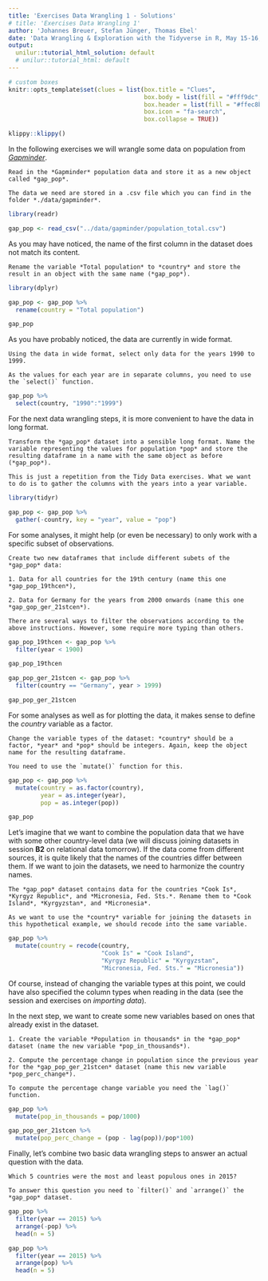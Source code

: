 ```yaml
---
title: 'Exercises Data Wrangling 1 - Solutions'
# title: 'Exercises Data Wrangling 1' 
author: 'Johannes Breuer, Stefan Jünger, Thomas Ebel'
date: 'Data Wrangling & Exploration with the Tidyverse in R, May 15-16, 2019'
output:
  unilur::tutorial_html_solution: default
  # unilur::tutorial_html: default
---
```


```r
# custom boxes
knitr::opts_template$set(clues = list(box.title = "Clues",
                                      box.body = list(fill = "#fff9dc", colour = "black"),
                                      box.header = list(fill = "#ffec8b", colour = "black"),
                                      box.icon = "fa-search",
                                      box.collapse = TRUE))

```

```r
klippy::klippy()
```

In the following exercises we will wrangle some data on population from [*Gapminder*](https://www.gapminder.org/).

```block
Read in the *Gapminder* population data and store it as a new object called *gap_pop*.
```

```block
The data we need are stored in a .csv file which you can find in the folder *./data/gapminder*.
```

```r
library(readr)

gap_pop <- read_csv("../data/gapminder/population_total.csv")
```

As you may have noticed, the name of the first column in the dataset does not match its content. 

```block
Rename the variable *Total population* to *country* and store the result in an object with the same name (*gap_pop*).
```

```r
library(dplyr)

gap_pop <- gap_pop %>% 
  rename(country = "Total population")

gap_pop
```

As you have probably noticed, the data are currently in wide format.

```block
Using the data in wide format, select only data for the years 1990 to 1999.
```

```block
As the values for each year are in separate columns, you need to use the `select()` function.
```

```r
gap_pop %>% 
  select(country, "1990":"1999")
```

For the next data wrangling steps, it is more convenient to have the data in long format.

```block
Transform the *gap_pop* dataset into a sensible long format. Name the variable representing the values for population *pop* and store the resulting dataframe in a name with the same object as before (*gap_pop*).
```

```block
This is just a repetition from the Tidy Data exercises. What we want to do is to gather the columns with the years into a year variable.
```

```r
library(tidyr)

gap_pop <- gap_pop %>% 
  gather(-country, key = "year", value = "pop")
```

For some analyses, it might help (or even be necessary) to only work with a specific subset of observations.

```block
Create two new dataframes that include different subets of the *gap_pop* data: 

1. Data for all countries for the 19th century (name this one *gap_pop_19thcen*), 

2. Data for Germany for the years from 2000 onwards (name this one *gap_gop_ger_21stcen*).
```

```block
There are several ways to filter the observations according to the above instructions. However, some require more typing than others.
```

```r
gap_pop_19thcen <- gap_pop %>% 
  filter(year < 1900)

gap_pop_19thcen

gap_pop_ger_21stcen <- gap_pop %>% 
  filter(country == "Germany", year > 1999)

gap_pop_ger_21stcen
```

For some analyses as well as for plotting the data, it makes sense to define the *country* variable as a factor.

```block
Change the variable types of the dataset: *country* should be a factor, *year* and *pop* should be integers. Again, keep the object name for the resulting dataframe.
```

```block
You need to use the `mutate()` function for this.
```

```r
gap_pop <- gap_pop %>% 
  mutate(country = as.factor(country),
         year = as.integer(year),
         pop = as.integer(pop))

gap_pop
```

Let's imagine that we want to combine the population data that we have with some other country-level data (we will discuss joining datasets in session **B2** on relational data tomorrow). If the data come from different sources, it is quite likely that the names of the countries differ between them. If we want to join the datasets, we need to harmonize the country names.

```block
The *gap_pop* dataset contains data for the countries *Cook Is*, *Kyrgyz Republic*, and *Micronesia, Fed. Sts.*. Rename them to *Cook Island*, *Kyrgyzstan*, and *Micronesia*.
```

```block
As we want to use the *country* variable for joining the datasets in this hypothetical example, we should recode into the same variable.
```

```r
gap_pop %>% 
  mutate(country = recode(country,
                          "Cook Is" = "Cook Island",
                          "Kyrgyz Republic" = "Kyrgyzstan",
                          "Micronesia, Fed. Sts." = "Micronesia"))
```

Of course, instead of changing the variable types at this point, we could have also specified the column types when reading in the data (see the session and exercises on *importing data*).  

In the next step, we want to create some new variables based on ones that already exist in the dataset.

```block
1. Create the variable *Population in thousands* in the *gap_pop* dataset (name the new variable *pop_in_thousands*).  

2. Compute the percentage change in population since the previous year for the *gap_pop_ger_21stcen* dataset (name this new variable *pop_perc_change*).
```

```block
To compute the percentage change variable you need the `lag()` function.
```

```r
gap_pop %>% 
  mutate(pop_in_thousands = pop/1000)

gap_pop_ger_21stcen %>% 
  mutate(pop_perc_change = (pop - lag(pop))/pop*100)
```

Finally, let's combine two basic data wrangling steps to answer an actual question with the data.

```block
Which 5 countries were the most and least populous ones in 2015?
```

```block
To answer this question you need to `filter()` and `arrange()` the *gap_pop* dataset.
```

```r
gap_pop %>% 
  filter(year == 2015) %>% 
  arrange(-pop) %>% 
  head(n = 5)

gap_pop %>% 
  filter(year == 2015) %>% 
  arrange(pop) %>% 
  head(n = 5)
```